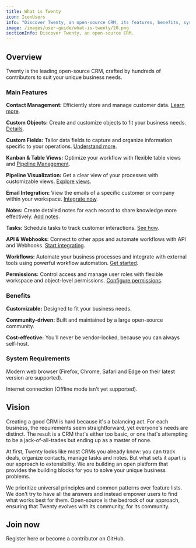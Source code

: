 ```yaml
---
title: What is Twenty
icon: IconUsers
info: "Discover Twenty, an open-source CRM, its features, benefits, system requirements, and how to get involved."
image: /images/user-guide/what-is-twenty/20.png
sectionInfo: Discover Twenty, an open-source CRM.
---
```


## Overview

Twenty is the leading open-source CRM, crafted by hundreds of contributors to suit your unique business needs.

### Main Features

**Contact Management:** Efficiently store and manage customer data. [Learn more](/user-guide/section/crm-essentials/contact-and-account-management).

**Custom Objects:** Create and customize objects to fit your business needs. [Details](/user-guide/section/data-model/objects).

**Custom Fields:** Tailor data fields to capture and organize information specific to your operations. [Understand more](/user-guide/section/data-model/fields).

**Kanban & Table Views:** Optimize your workflow with flexible table views and [Pipeline Management](/user-guide/section/crm-essentials/pipeline).

**Pipeline Visualization:** Get a clear view of your processes with customizable views. [Explore views](/user-guide/section/crm-essentials/view-management).

**Email Integration:** View the emails of a specific customer or company within your workspace. [Integrate now](/user-guide/section/integrations/emails).

**Notes:** Create detailed notes for each record to share knowledge more effectively. [Add notes](/user-guide/section/collaboration/notes).

**Tasks:** Schedule tasks to track customer interactions. [See how](/user-guide/section/collaboration/tasks).

**API & Webhooks:** Connect to other apps and automate workflows with API and Webhooks. [Start integrating](/user-guide/section/integrations/api-webhooks).

**Workflows:** Automate your business processes and integrate with external tools using powerful workflow automation. [Get started](/user-guide/section/workflows/getting-started-workflows).

**Permissions:** Control access and manage user roles with flexible workspace and object-level permissions. [Configure permissions](/user-guide/section/settings/permissions).

### Benefits

**Customizable:** Designed to fit your business needs.

**Community-driven:** Built and maintained by a large open-source community.

**Cost-effective:** You'll never be vendor-locked, because you can always self-host.

### System Requirements

Modern web browser (Firefox, Chrome, Safari and Edge on their latest version are supported).

Internet connection (Offline mode isn't yet supported).

## Vision
Creating a good CRM is hard because it's a balancing act.
For each business, the requirements seem straightforward, yet everyone's needs are distinct.
The result is a CRM that's either too basic, or one that's attempting to be a jack-of-all-trades but ending up as a master of none.

At first, Twenty looks like most CRMs you already know: you can track deals, organize contacts, manage tasks and notes.
But what sets it apart is our approach to extensibility. We are building an open platform that provides the building blocks for you to solve your unique business problems.

We prioritize universal principles and common patterns over feature lists. 
We don't try to have all the answers and instead empower users to find what works best for them.
Open-source is the bedrock of our approach, ensuring that Twenty evolves with its community, for its community.

## Join now

<ArticleLink href="https://app.twenty.com">Register here</ArticleLink> or <ArticleLink href="https://github.com/twentyhq/twenty">become a contributor on GitHub</ArticleLink>.

<ArticleEditContent></ArticleEditContent>
